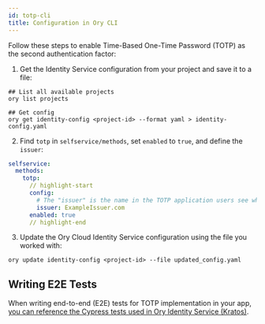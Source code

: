```yaml
---
id: totp-cli
title: Configuration in Ory CLI
---
```


Follow these steps to enable Time-Based One-Time Password (TOTP) as the second
authentication factor: 

1. Get the Identity Service configuration from your project 
and save it to a file: 

  ```shell
  ## List all available projects
  ory list projects

  ## Get config
  ory get identity-config <project-id> --format yaml > identity-config.yaml
  ```

2. Find `totp` in `selfservice/methods`, set `enabled` to `true`, and define the
`issuer`:

  ```yaml
  selfservice:
    methods:
      totp:
        // highlight-start
        config:
          # The "issuer" is the name in the TOTP application users see when getting a one-time password.
          issuer: ExampleIssuer.com
        enabled: true
        // highlight-end
  ```

3. Update the Ory Cloud Identity Service configuration using the file you worked
   with:

  ```shell
  ory update identity-config <project-id> --file updated_config.yaml
  ```

## Writing E2E Tests

When writing end-to-end (E2E) tests for TOTP implementation in your app, 
[you can reference the Cypress tests used in Ory Identity Service (Kratos)](https://github.com/ory/kratos/blob/fc2cecfbeab811aa1a851f953b6bc2a4c119c412/test/e2e/cypress/integration/profiles/mfa/totp.spec.ts).